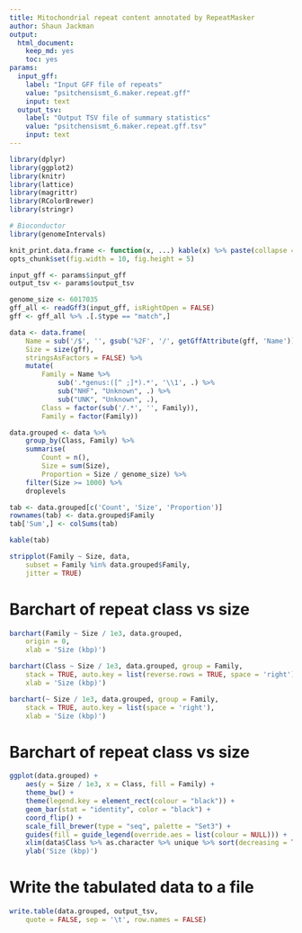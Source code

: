 ```yaml
---
title: Mitochondrial repeat content annotated by RepeatMasker
author: Shaun Jackman
output:
  html_document:
    keep_md: yes
    toc: yes
params:
  input_gff:
    label: "Input GFF file of repeats"
    value: "psitchensismt_6.maker.repeat.gff"
    input: text
  output_tsv:
    label: "Output TSV file of summary statistics"
    value: "psitchensismt_6.maker.repeat.gff.tsv"
    input: text
---
```


```r
library(dplyr)
library(ggplot2)
library(knitr)
library(lattice)
library(magrittr)
library(RColorBrewer)
library(stringr)

# Bioconductor
library(genomeIntervals)

knit_print.data.frame <- function(x, ...) kable(x) %>% paste(collapse = "\n") %>% asis_output
opts_chunk$set(fig.width = 10, fig.height = 5)

input_gff <- params$input_gff
output_tsv <- params$output_tsv
```

```r
genome_size <- 6017035
gff_all <- readGff3(input_gff, isRightOpen = FALSE)
gff <- gff_all %>% .[.$type == "match",]

data <- data.frame(
	Name = sub('/$', '', gsub('%2F', '/', getGffAttribute(gff, 'Name'))),
	Size = size(gff),
	stringsAsFactors = FALSE) %>%
	mutate(
		Family = Name %>%
			sub('.*genus:([^ ;]*).*', '\\1', .) %>%
			sub("NHF", "Unknown", .) %>%
			sub("UNK", "Unknown", .),
		Class = factor(sub('/.*', '', Family)),
		Family = factor(Family))
```

```r
data.grouped <- data %>%
	group_by(Class, Family) %>%
	summarise(
		Count = n(),
		Size = sum(Size),
		Proportion = Size / genome_size) %>%
	filter(Size >= 1000) %>%
	droplevels

tab <- data.grouped[c('Count', 'Size', 'Proportion')]
rownames(tab) <- data.grouped$Family
tab['Sum',] <- colSums(tab)
```

```r
kable(tab)
```

```r
stripplot(Family ~ Size, data,
	subset = Family %in% data.grouped$Family,
	jitter = TRUE)
```

# Barchart of repeat class vs size
```r
barchart(Family ~ Size / 1e3, data.grouped,
	origin = 0,
	xlab = 'Size (kbp)')

barchart(Class ~ Size / 1e3, data.grouped, group = Family,
	stack = TRUE, auto.key = list(reverse.rows = TRUE, space = 'right'),
	xlab = 'Size (kbp)')

barchart(~ Size / 1e3, data.grouped, group = Family,
	stack = TRUE, auto.key = list(space = 'right'),
	xlab = 'Size (kbp)')
```

# Barchart of repeat class vs size
```r
ggplot(data.grouped) +
	aes(y = Size / 1e3, x = Class, fill = Family) +
	theme_bw() +
	theme(legend.key = element_rect(colour = "black")) + 
	geom_bar(stat = "identity", color = "black") +
	coord_flip() +
	scale_fill_brewer(type = "seq", palette = "Set3") +
	guides(fill = guide_legend(override.aes = list(colour = NULL))) +
	xlim(data$Class %>% as.character %>% unique %>% sort(decreasing = TRUE)) +
	ylab('Size (kbp)')
```

# Write the tabulated data to a file
```r
write.table(data.grouped, output_tsv,
	quote = FALSE, sep = '\t', row.names = FALSE)
```
